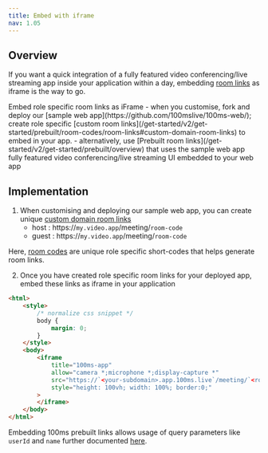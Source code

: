 ```yaml
---
title: Embed with iframe
nav: 1.05
---
```


## Overview

If you want a quick integration of a fully featured video conferencing/live streaming app inside your application within a day, embedding [room links](/get-started/v2/get-started/prebuilt/room-codes/room-links) as iframe is the way to go.

<FlexContainer>
    <Callout icon="LinkTwoIcon" title="iFrame Basics">
        Embed role specific room links as iFrame - when you customise, fork and deploy our [sample
        web app](https://github.com/100mslive/100ms-web/); create role specific [custom room
        links](/get-started/v2/get-started/prebuilt/room-codes/room-links#custom-domain-room-links)
        to embed in your app. - alternatively, use [Prebuilt room
        links](/get-started/v2/get-started/prebuilt/overview) that uses the sample web app fully
        featured video conferencing/live streaming UI embedded to your web app
    </Callout>
</FlexContainer>

## Implementation

1. When customising and deploying our sample web app, you can create unique [custom domain room links](/prebuilt/v2/prebuilt/room-codes/room-links#custom-domain-room-links)
    - host : https://`my.video.app`/meeting/`room-code`
    - guest : https://`my.video.app`/meeting/`room-code`

Here, [room codes](/get-started/v2/get-started/prebuilt/room-codes/overview) are unique role specific short-codes that helps generate room links.

2. Once you have created role specific room links for your deployed app, embed these links as iframe in your application

```html
<html>
    <style>
        /* normalize css snippet */
        body {
            margin: 0;
        }
    </style>
    <body>
        <iframe
            title="100ms-app"
            allow="camera *;microphone *;display-capture *"
            src="https://`<your-subdomain>.app.100ms.live`/meeting/`<room-code>`"
            style="height: 100vh; width: 100%; border:0;"
        >
        </iframe>
    </body>
</html>
```

Embedding 100ms prebuilt links allows usage of query parameters like `userId` and `name` further documented [here](/prebuilt/v2/prebuilt/room-codes/room-links#query-parameters).
